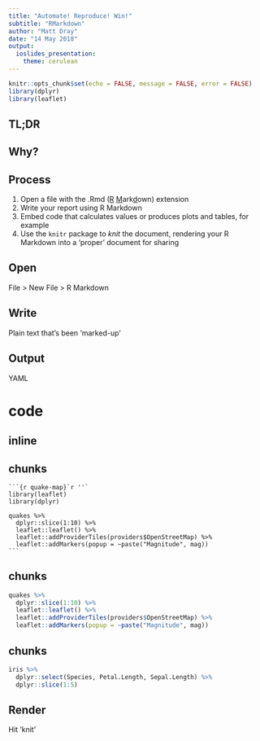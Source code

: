 ```yaml
---
title: "Automate! Reproduce! Win!"
subtitle: "RMarkdown"
author: "Matt Dray"
date: "14 May 2018"
output:
  ioslides_presentation:
    theme: cerulean
---
```


```r
knitr::opts_chunk$set(echo = FALSE, message = FALSE, error = FALSE)
library(dplyr)
library(leaflet)
```

## TL;DR

## Why?

## Process

1. Open a file with the .Rmd (<u>R</u> <u>M</u>ark<u>d</u>own) extension
2. Write your report using R Markdown
3. Embed code that calculates values or produces plots and tables, for example
4. Use the `knitr` package to *knit* the document, rendering your R Markdown into a 'proper' document for sharing

## Open

File > New File > R Markdown

## Write

Plain text that's been 'marked-up'

## Output

YAML

# code

## inline

## chunks

````
```{r quake-map}`r ''`
library(leaflet)
library(dplyr)

quakes %>%
  dplyr::slice(1:10) %>%
  leaflet::leaflet() %>%
  leaflet::addProviderTiles(providers$OpenStreetMap) %>%
  leaflet::addMarkers(popup = ~paste("Magnitude", mag))
```
````

## chunks

```r
quakes %>% 
  dplyr::slice(1:10) %>%
  leaflet::leaflet() %>%
  leaflet::addProviderTiles(providers$OpenStreetMap) %>% 
  leaflet::addMarkers(popup = ~paste("Magnitude", mag))
```

## chunks

```r
iris %>%
  dplyr::select(Species, Petal.Length, Sepal.Length) %>% 
  dplyr::slice(1:5)
```

## Render

Hit 'knit'